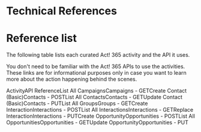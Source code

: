 ﻿# Technical References

# Reference list

The following table lists each curated Act! 365 activity and the API it uses.

You don't need to be familiar with the Act! 365 APIs to use the activities. These links are for informational purposes only in case you want to learn more about the action happening behind the scenes.

ActivityAPI ReferenceList All CampaignsCampaigns - GETCreate Contact (Basic)Contacts - POSTList All ContactsContacts - GETUpdate Contact (Basic)Contacts - PUTList All GroupsGroups - GETCreate InteractionInteractions - POSTList All InteractionsInteractions - GETReplace InteractionInteractions - PUTCreate OpportunityOpportunities - POSTList All OpportunitiesOpportunities - GETUpdate OpportunityOpportunities - PUT
